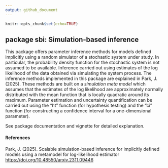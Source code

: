 ```yaml
---
output: github_document
---
```


```r
knitr::opts_chunk$set(echo=TRUE)
```

## package sbi: Simulation-based inference

This package offers parameter inference methods for models defined
implicitly using a random simulator of a stochastic system under
study. In particular, the probability density function for the
stochastic system is not assumed to be available. Inference carried out using
estimates of the log likelihood of the data obtained via simulating the
system process. The inference methods implemented in this package are
explained in Park, J. (2025). These methods are built on a _simulation meta model_ which assumes that
the estimates of the log likelihood are approximately normally
distributed with the mean function that is locally quadratic around its
maximum. Parameter estimation and uncertainty quantification can be
carried out using the "ht" function (for hypothesis testing) and the
"ci" function (for constructing a confidence interval for a
one-dimensional parameter).

See package documentation and vignette for detailed explanation.

#### References
Park, J. (2025). Scalable simulation-based inference for implicitly defined models using a metamodel for log-likelihood estimator <https://doi.org/10.48550/arxiv.2311.09446>




